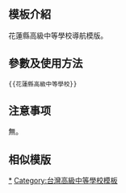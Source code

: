 <includeonly><!-- 在這裡加入模板的保護標識 --></includeonly><noinclude>{{Documentation subpage}}</noinclude>
<!-- 在本行下編輯模板說明 -->
== 模板介紹 ==

花蓮縣高級中等學校導航模版。

== 參數及使用方法 ==

<pre>{{花蓮縣高級中等學校}}</pre>

== 注意事项 ==

無。

== 相似模版 ==

{{台灣高級中等學校模板導航}}

<includeonly>
[[Category:花蓮縣高級中等學校|*]]
[[Category:台灣高級中等學校模板]]
</includeonly>